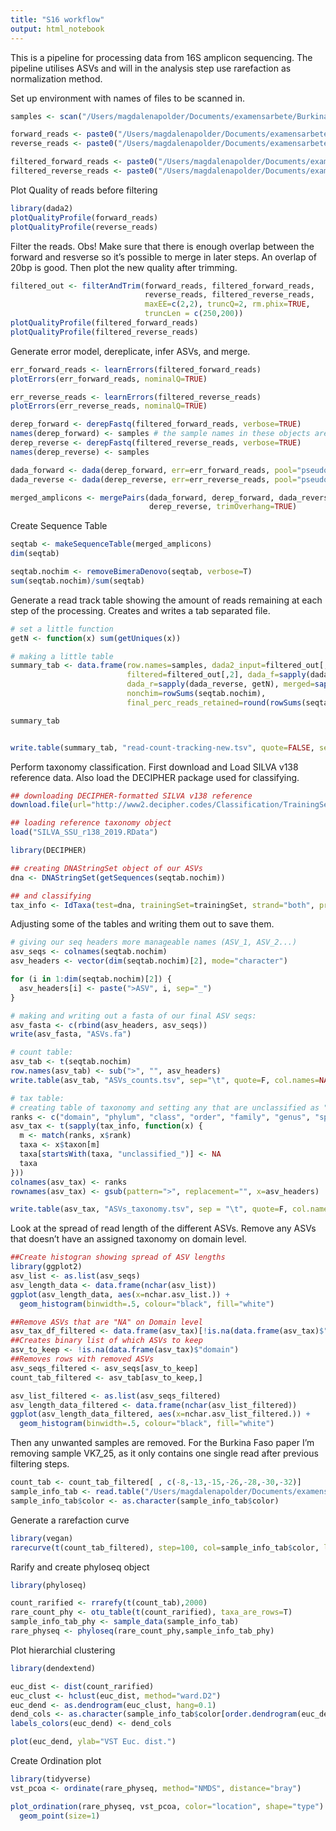 ```yaml
---
title: "S16 workflow"
output: html_notebook
---
```

This is a pipeline for processing data from 16S amplicon sequencing. The pipeline utilises ASVs and will in the analysis step use rarefaction as normalization method.

Set up environment with names of files to be scanned in.

```r
samples <- scan("/Users/magdalenapolder/Documents/examensarbete/Burkina_faso copy/samples", what="character")

forward_reads <- paste0("/Users/magdalenapolder/Documents/examensarbete/Burkina_faso copy/",samples,".R1.fastq")
reverse_reads <- paste0("/Users/magdalenapolder/Documents/examensarbete/Burkina_faso copy/",samples,".R2.fastq")

filtered_forward_reads <- paste0("/Users/magdalenapolder/Documents/examensarbete/Burkina_faso copy/",samples, "_sub_R1_filtered.fq.gz")
filtered_reverse_reads <- paste0("/Users/magdalenapolder/Documents/examensarbete/Burkina_faso copy/",samples, "_sub_R2_filtered.fq.gz")
```

Plot Quality of reads before filtering
```r
library(dada2)
plotQualityProfile(forward_reads)
plotQualityProfile(reverse_reads)
```

Filter the reads.
Obs! Make sure that there is enough overlap between the forward and resverse so it's possible to merge in later steps.
An overlap of 20bp is good.
Then plot the new quality after trimming.

```r
filtered_out <- filterAndTrim(forward_reads, filtered_forward_reads,
                              reverse_reads, filtered_reverse_reads,
                              maxEE=c(2,2), truncQ=2, rm.phix=TRUE, 
                              truncLen = c(250,200))
plotQualityProfile(filtered_forward_reads)
plotQualityProfile(filtered_reverse_reads)
```

Generate error model, dereplicate, infer ASVs, and merge.
```r
err_forward_reads <- learnErrors(filtered_forward_reads)
plotErrors(err_forward_reads, nominalQ=TRUE)

err_reverse_reads <- learnErrors(filtered_reverse_reads)
plotErrors(err_reverse_reads, nominalQ=TRUE)

derep_forward <- derepFastq(filtered_forward_reads, verbose=TRUE)
names(derep_forward) <- samples # the sample names in these objects are initially the file names of the samples, this sets them to the sample names for the rest of the workflow
derep_reverse <- derepFastq(filtered_reverse_reads, verbose=TRUE)
names(derep_reverse) <- samples

dada_forward <- dada(derep_forward, err=err_forward_reads, pool="pseudo")
dada_reverse <- dada(derep_reverse, err=err_reverse_reads, pool="pseudo")

merged_amplicons <- mergePairs(dada_forward, derep_forward, dada_reverse,
                               derep_reverse, trimOverhang=TRUE)
```

Create Sequence Table
```r
seqtab <- makeSequenceTable(merged_amplicons)
dim(seqtab)

seqtab.nochim <- removeBimeraDenovo(seqtab, verbose=T)
sum(seqtab.nochim)/sum(seqtab)
```

Generate a read track table showing the amount of reads remaining at each step of the processing.
Creates and writes a tab separated file.
```r
# set a little function
getN <- function(x) sum(getUniques(x))

# making a little table
summary_tab <- data.frame(row.names=samples, dada2_input=filtered_out[,1],
                          filtered=filtered_out[,2], dada_f=sapply(dada_forward, getN),
                          dada_r=sapply(dada_reverse, getN), merged=sapply(merged_amplicons, getN),
                          nonchim=rowSums(seqtab.nochim),
                          final_perc_reads_retained=round(rowSums(seqtab.nochim)/filtered_out[,1]*100, 1))

summary_tab


write.table(summary_tab, "read-count-tracking-new.tsv", quote=FALSE, sep="\t", col.names=NA)
```

Perform taxonomy classification. First download and Load SILVA v138 reference data. Also load the DECIPHER package used for classifying.
```r
## downloading DECIPHER-formatted SILVA v138 reference
download.file(url="http://www2.decipher.codes/Classification/TrainingSets/SILVA_SSU_r138_2019.RData", destfile="SILVA_SSU_r138_2019.RData")

## loading reference taxonomy object
load("SILVA_SSU_r138_2019.RData")

library(DECIPHER)

## creating DNAStringSet object of our ASVs
dna <- DNAStringSet(getSequences(seqtab.nochim))

## and classifying
tax_info <- IdTaxa(test=dna, trainingSet=trainingSet, strand="both", processors=NULL)
```

Adjusting some of the tables and writing them out to save them.
```r
# giving our seq headers more manageable names (ASV_1, ASV_2...)
asv_seqs <- colnames(seqtab.nochim)
asv_headers <- vector(dim(seqtab.nochim)[2], mode="character")

for (i in 1:dim(seqtab.nochim)[2]) {
  asv_headers[i] <- paste(">ASV", i, sep="_")
}

# making and writing out a fasta of our final ASV seqs:
asv_fasta <- c(rbind(asv_headers, asv_seqs))
write(asv_fasta, "ASVs.fa")

# count table:
asv_tab <- t(seqtab.nochim)
row.names(asv_tab) <- sub(">", "", asv_headers)
write.table(asv_tab, "ASVs_counts.tsv", sep="\t", quote=F, col.names=NA)

# tax table:
# creating table of taxonomy and setting any that are unclassified as "NA"
ranks <- c("domain", "phylum", "class", "order", "family", "genus", "species")
asv_tax <- t(sapply(tax_info, function(x) {
  m <- match(ranks, x$rank)
  taxa <- x$taxon[m]
  taxa[startsWith(taxa, "unclassified_")] <- NA
  taxa
}))
colnames(asv_tax) <- ranks
rownames(asv_tax) <- gsub(pattern=">", replacement="", x=asv_headers)

write.table(asv_tax, "ASVs_taxonomy.tsv", sep = "\t", quote=F, col.names=NA)
```

Look at the spread of read length of the different ASVs. Remove any ASVs that doesn't have an assigned taxonomy on domain level.
```r
##Create histogran showing spread of ASV lengths
library(ggplot2)
asv_list <- as.list(asv_seqs)
asv_length_data <- data.frame(nchar(asv_list))
ggplot(asv_length_data, aes(x=nchar.asv_list.)) +
  geom_histogram(binwidth=.5, colour="black", fill="white")

##Remove ASVs that are "NA" on Domain level
asv_tax_df_filtered <- data.frame(asv_tax)[!is.na(data.frame(asv_tax)$"domain"),]
##Creates binary list of which ASVs to keep
asv_to_keep <- !is.na(data.frame(asv_tax)$"domain")
##Removes rows with removed ASVs
asv_seqs_filtered <- asv_seqs[asv_to_keep]
count_tab_filtered <- asv_tab[asv_to_keep,]

asv_list_filtered <- as.list(asv_seqs_filtered)
asv_length_data_filtered <- data.frame(nchar(asv_list_filtered))
ggplot(asv_length_data_filtered, aes(x=nchar.asv_list_filtered.)) +
  geom_histogram(binwidth=.5, colour="black", fill="white")

```

Then any unwanted samples are removed. For the Burkina Faso paper I'm removing sample VK7_25, as it only contains one single read after previous filtering steps.
```r
count_tab <- count_tab_filtered[ , c(-8,-13,-15,-26,-28,-30,-32)]
sample_info_tab <- read.table("/Users/magdalenapolder/Documents/examensarbete/scripting/sample_info.tsv", header=T, row.names=1, check.names=F, sep="\t")[c(-8,-13,-15,-26,-28,-30,-32), ]
sample_info_tab$color <- as.character(sample_info_tab$color)
```

Generate a rarefaction curve
```r
library(vegan)
rarecurve(t(count_tab_filtered), step=100, col=sample_info_tab$color, lwd=2, ylab="ASVs", label=F)
```

Rarify and create phyloseq object
```r
library(phyloseq)

count_rarified <- rrarefy(t(count_tab),2000)
rare_count_phy <- otu_table(t(count_rarified), taxa_are_rows=T)
sample_info_tab_phy <- sample_data(sample_info_tab)
rare_physeq <- phyloseq(rare_count_phy,sample_info_tab_phy)
```
Plot hierarchial clustering
```r
library(dendextend)

euc_dist <- dist(count_rarified)
euc_clust <- hclust(euc_dist, method="ward.D2")
euc_dend <- as.dendrogram(euc_clust, hang=0.1)
dend_cols <- as.character(sample_info_tab$color[order.dendrogram(euc_dend)])
labels_colors(euc_dend) <- dend_cols

plot(euc_dend, ylab="VST Euc. dist.")
```



Create Ordination plot
```r
library(tidyverse)
vst_pcoa <- ordinate(rare_physeq, method="NMDS", distance="bray")

plot_ordination(rare_physeq, vst_pcoa, color="location", shape="type") +
  geom_point(size=1)

```

